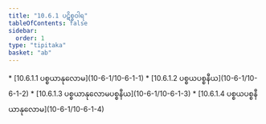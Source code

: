 ```yaml
---
title: "10.6.1 ပဋိစ္စဝါရ"
tableOfContents: false
sidebar:
  order: 1
type: "tipitaka"
basket: "ab"
---
```



<DynamicBreadcrumb />



<TableOfContents>
* [10.6.1.1 ပစ္စယာနုလောမ](10-6-1/10-6-1-1)
* [10.6.1.2 ပစ္စယပစ္စနီယ](10-6-1/10-6-1-2)
* [10.6.1.3 ပစ္စယာနုလောမပစ္စနီယ](10-6-1/10-6-1-3)
* [10.6.1.4 ပစ္စယပစ္စနီယာနုလောမ](10-6-1/10-6-1-4)
</TableOfContents>